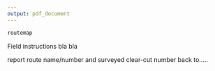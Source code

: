 ---
output: pdf_document
---


```{r,out.width = '80%', echo=FALSE}
routemap
```

Field instructions
bla bla

report route name/number and surveyed clear-cut number back to.....